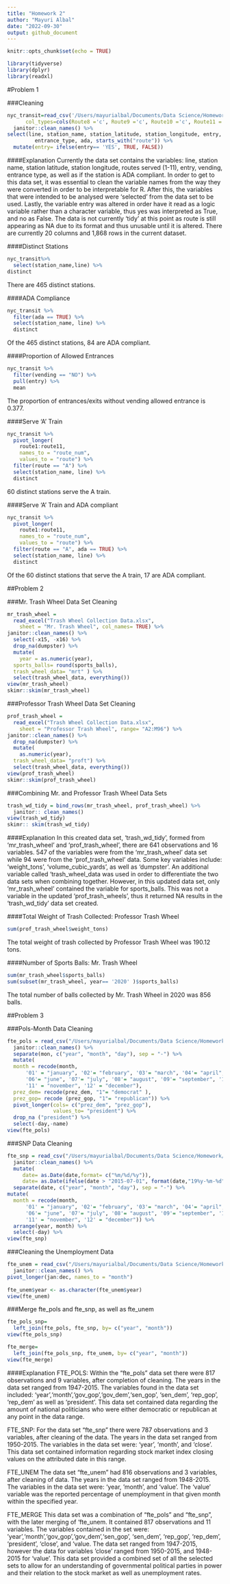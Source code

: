 ```yaml
---
title: "Homework 2"
author: "Mayuri Albal"
date: "2022-09-30"
output: github_document
---
```

```r
knitr::opts_chunk$set(echo = TRUE)
```

```r
library(tidyverse)
library(dplyr)
library(readxl)
```

#Problem 1

###Cleaning
```r
nyc_transit=read_csv('/Users/mayurialbal/Documents/Data Science/Homework/HW2/HW2/NYC_Transit_Subway_Entrance_And_Exit_Data.csv',
      col_types=cols(Route8 ='c', Route9 ='c', Route10 ='c', Route11 ='c')) %>%
  janitor::clean_names() %>%
select(line, station_name, station_latitude, station_longitude, entry, exit_only, vending,
         entrance_type, ada, starts_with("route")) %>%
  mutate(entry= ifelse(entry== 'YES', TRUE, FALSE))
```

####Explanation
Currently the data set contains the variables: line, station name, station latitude, station longitude, routes served (1-11), entry, vending, entrance type, as well as if the station is ADA compliant. In order to get to this data set, it was essential to clean the variable names from the way they were converted in order to be interpretable for R. After this, the variables that were intended to be analysed were 'selected' from the data set to be used. Lastly, the variable entry was altered in order have it read as a logic variable rather than a character
variable, thus yes was interpreted as True, and no as False. The data is not currently 'tidy' at this point as route is still appearing as NA due to its format and thus unusable until it is altered. There are currently 20 columns and 1,868 rows in the current dataset.

####Distinct Stations
```r
nyc_transit%>%
  select(station_name,line) %>%
distinct
```
There are 465 distinct stations.

####ADA Compliance
```r
nyc_transit %>% 
  filter(ada == TRUE) %>% 
  select(station_name, line) %>% 
  distinct
```
Of the 465 distinct stations, 84 are ADA compliant.

####Proportion of Allowed Entrances
```r
nyc_transit %>% 
  filter(vending == "NO") %>% 
  pull(entry) %>% 
  mean
```
 The proportion of entrances/exits without vending allowed entrance is 0.377.

####Serve 'A' Train
```r
nyc_transit %>% 
  pivot_longer(
    route1:route11,
    names_to = "route_num",
    values_to = "route") %>% 
  filter(route == "A") %>% 
  select(station_name, line) %>% 
  distinct
```
60 distinct stations serve the A train.

####Serve 'A' Train and ADA compliant
```r
nyc_transit %>% 
  pivot_longer(
    route1:route11,
    names_to = "route_num",
    values_to = "route") %>% 
  filter(route == "A", ada == TRUE) %>% 
  select(station_name, line) %>% 
  distinct
```
Of the 60 distinct stations that serve the A train, 17 are ADA compliant.

##Problem 2

###Mr. Trash Wheel Data Set Cleaning
```r
mr_trash_wheel = 
  read_excel("Trash Wheel Collection Data.xlsx", 
    sheet = "Mr. Trash Wheel", col_names= TRUE) %>%
janitor::clean_names() %>%
  select(-x15, -x16) %>%
  drop_na(dumpster) %>%
  mutate(
    year = as.numeric(year),
  sports_balls= round(sports_balls),
  trash_wheel_data= "mrt" ) %>%
  select(trash_wheel_data, everything()) 
view(mr_trash_wheel)
skimr::skim(mr_trash_wheel)
```

###Professor Trash Wheel Data Set Cleaning
```r
prof_trash_wheel = 
  read_excel("Trash Wheel Collection Data.xlsx", 
    sheet = "Professor Trash Wheel", range= "A2:M96") %>%
janitor::clean_names() %>%
  drop_na(dumpster) %>%
  mutate(
    as.numeric(year),
  trash_wheel_data= "proft") %>%
  select(trash_wheel_data, everything()) 
view(prof_trash_wheel)
skimr::skim(prof_trash_wheel)
```

###Combining Mr. and Professor Trash Wheel Data Sets
```r
trash_wd_tidy = bind_rows(mr_trash_wheel, prof_trash_wheel) %>% 
  janitor:: clean_names()
view(trash_wd_tidy)
skimr:: skim(trash_wd_tidy)
```

####Explanation
In this created data set, 'trash_wd_tidy', formed from 'mr_trash_wheel' and 'prof_trash_wheel', there are 641 observations and 16 variables. 547 of the variables were
from the 'mr_trash_wheel' data set while 94 were from the 'prof_trash_wheel' data. Some key variables include: 'weight_tons', 'volume_cubic_yards', as well as 'dumpster'. An additional variable called 'trash_wheel_data was used in order to differentiate the two data sets when combining together. However, in this updated data set, only 'mr_trash_wheel' contained the variable for sports_balls. This was not a variable in the updated 'prof_trash_wheels', thus it returned NA results in the 'trash_wd_tidy' data set created.

####Total Weight of Trash Collected: Professor Trash Wheel
```r
sum(prof_trash_wheel$weight_tons)
```
The total weight of trash collected by Professor Trash Wheel was 190.12 tons.

####Number of Sports Balls: Mr. Trash Wheel
```r
sum(mr_trash_wheel$sports_balls)
sum(subset(mr_trash_wheel, year== '2020' )$sports_balls)
```
The total number of balls collected by Mr. Trash Wheel in 2020 was 856 balls.

##Problem 3

###Pols-Month Data Cleaning
```r
fte_pols = read_csv("/Users/mayurialbal/Documents/Data Science/Homework/HW2/HW2/fivethirtyeight_datasets/pols-month.csv") %>% 
  janitor::clean_names() %>% 
  separate(mon, c("year", "month", "day"), sep = "-") %>% 
  mutate( 
  month = recode(month,
      '01' = "january", '02'= "february", '03'= "march", '04'= "april", '05'= "may",
      '06'= "june", '07'= "july", '08'= "august", '09'= "september", '10'= "october", 
      '11' = "november", '12' = "december"),
  prez_dem= recode(prez_dem, "1"= "democrat" ),
  prez_gop= recode (prez_gop, "1"= "republican")) %>% 
  pivot_longer(cols= c("prez_dem", "prez_gop"),
               values_to= "president") %>% 
  drop_na ("president") %>% 
  select(-day,-name)
view(fte_pols)
```

###SNP Data Cleaning
```r
fte_snp = read_csv("/Users/mayurialbal/Documents/Data Science/Homework/HW2/HW2/fivethirtyeight_datasets/snp.csv") %>% 
  janitor::clean_names() %>% 
  mutate(
     date= as.Date(date,format= c("%m/%d/%y")),
     date= as.Date(ifelse(date > "2015-07-01", format(date,"19%y-%m-%d"), format(date)))) %>%
  separate(date, c("year", "month", "day"), sep = "-") %>% 
mutate(
  month = recode(month,
      '01' = "january", '02'= "february", '03'= "march", '04'= "april", '05'= "may",
      '06'= "june", '07'= "july", '08'= "august", '09'= "september", '10'= "october", 
      '11' = "november", '12' = "december")) %>%
  arrange(year, month) %>% 
  select(-day) %>% 
view(fte_snp)
```

###Cleaning the Unemployment Data
```r
fte_unem = read_csv("/Users/mayurialbal/Documents/Data Science/Homework/HW2/HW2/fivethirtyeight_datasets/unemployment.csv") %>% 
  janitor::clean_names() %>% 
pivot_longer(jan:dec, names_to = "month")
  
fte_unem$year <- as.character(fte_unem$year)
view(fte_unem)
```

###Merge fte_pols and fte_snp, as well as fte_unem
```r
fte_pols_snp=
  left_join(fte_pols, fte_snp, by= c("year", "month"))
view(fte_pols_snp)
```

```r
fte_merge=
  left_join(fte_pols_snp, fte_unem, by= c("year", "month"))
view(fte_merge)
```

####Explanation
FTE_POLS:
Within the "fte_pols" data set there were 817 observations and 9 variables, after completion
of cleaning. The years in the data set ranged from 1947-2015. The variables found in
the data set included: 'year','month','gov_gop','gov_dem','sen_gop', 'sen_dem', 'rep_gop', 'rep_dem' as well as 'president'. This data set contained data regarding the amount
of national politicians who were either democratic or republican at any point in the data
range.

FTE_SNP:
For the data set "fte_snp" there were 787 observations and 3 variables, after cleaning of the data. The years in the data set ranged from 1950-2015. The variables in the data set were: 'year', 'month', and 'close'. This data set contained information regarding stock market
index closing values on the attributed date in this range.

FTE_UNEM
The data set "fte_unem" had 816 observations and 3 variables, after cleaning of data. The years in the data set ranged from 1948-2015. The variables in the data set were: 'year, 'month', and 'value'. The 'value' variable was the reported percentage of unemployment in that given month within the specified year.

FTE_MERGE
This data set was a combination of "fte_pols" and "fte_snp", with the later merging of 'fte_unem. It contained 817 observations and 11 variables. The variables contained in the set were: 'year','month','gov_gop','gov_dem','sen_gop', 'sen_dem', 'rep_gop', 'rep_dem', 'president', 'close', and 'value. The data set ranged from 1947-2015, however the data for 
variables 'close' ranged from 1950-2015, and 1948-2015 for 'value'. This data set provided a combined set of all the selected sets to allow for an understanding of governmental political parties in power and their relation to the stock market as well as unemployment rates.

